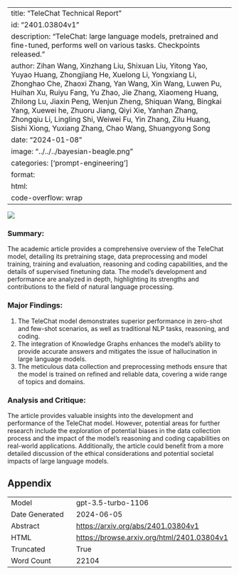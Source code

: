 
---
title: "TeleChat Technical Report"
id: "2401.03804v1"
description: "TeleChat: large language models, pretrained and fine-tuned, performs well on various tasks. Checkpoints released."
author: Zihan Wang, Xinzhang Liu, Shixuan Liu, Yitong Yao, Yuyao Huang, Zhongjiang He, Xuelong Li, Yongxiang Li, Zhonghao Che, Zhaoxi Zhang, Yan Wang, Xin Wang, Luwen Pu, Huihan Xu, Ruiyu Fang, Yu Zhao, Jie Zhang, Xiaomeng Huang, Zhilong Lu, Jiaxin Peng, Wenjun Zheng, Shiquan Wang, Bingkai Yang, Xuewei he, Zhuoru Jiang, Qiyi Xie, Yanhan Zhang, Zhongqiu Li, Lingling Shi, Weiwei Fu, Yin Zhang, Zilu Huang, Sishi Xiong, Yuxiang Zhang, Chao Wang, Shuangyong Song
date: "2024-01-08"
image: "../../../bayesian-beagle.png"
categories: ['prompt-engineering']
format:
  html:
    code-overflow: wrap
---

![](../../../bayesian-beagle.png)

### Summary:

The academic article provides a comprehensive overview of the TeleChat model, detailing its pretraining stage, data preprocessing and model training, training and evaluation, reasoning and coding capabilities, and the details of supervised finetuning data. The model's development and performance are analyzed in depth, highlighting its strengths and contributions to the field of natural language processing.

### Major Findings:
1. The TeleChat model demonstrates superior performance in zero-shot and few-shot scenarios, as well as traditional NLP tasks, reasoning, and coding.
2. The integration of Knowledge Graphs enhances the model's ability to provide accurate answers and mitigates the issue of hallucination in large language models.
3. The meticulous data collection and preprocessing methods ensure that the model is trained on refined and reliable data, covering a wide range of topics and domains.

### Analysis and Critique:
The article provides valuable insights into the development and performance of the TeleChat model. However, potential areas for further research include the exploration of potential biases in the data collection process and the impact of the model's reasoning and coding capabilities on real-world applications. Additionally, the article could benefit from a more detailed discussion of the ethical considerations and potential societal impacts of large language models.

## Appendix

|          |          |
|----------|----------|
| Model     | gpt-3.5-turbo-1106       |
| Date Generated     | 2024-06-05       |
| Abstract | [https://arxiv.org/abs/2401.03804v1](https://arxiv.org/abs/2401.03804v1)        |
| HTML     | [https://browse.arxiv.org/html/2401.03804v1](https://browse.arxiv.org/html/2401.03804v1)       |
| Truncated       | True       |
| Word Count       | 22104       |